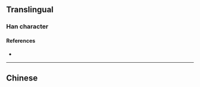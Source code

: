 {{also|馮}}
{{character info/new}}
==Translingual==

===Han character===
{{Han char|rn=15|rad=冫|as=03|sn=5|four=|canj=IMNVM|ids=⿰冫马}}

====References====
* {{Han ref|kx=0131.231|hdz=74540.040|uh=51AF|ud=20911}}

----

==Chinese==
{{zh-see|馮}}